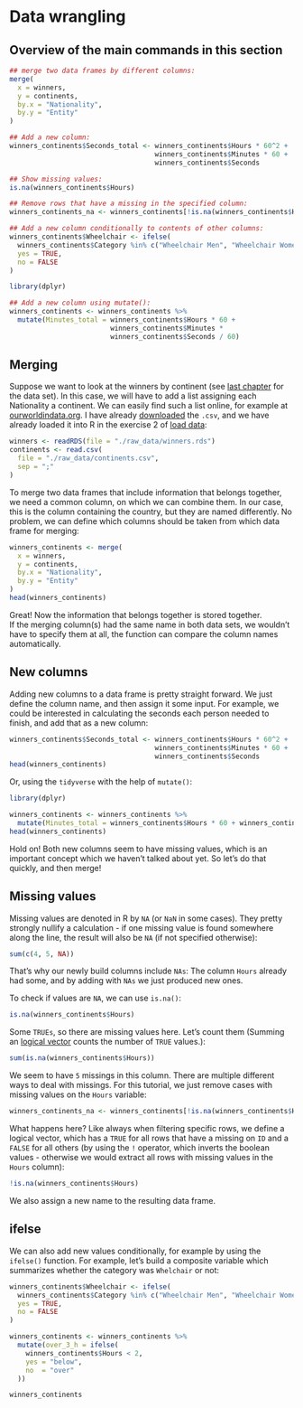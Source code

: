 # Data wrangling

## Overview of the main commands in this section
```r
## merge two data frames by different columns:
merge(
  x = winners,
  y = continents,
  by.x = "Nationality",
  by.y = "Entity"
)

## Add a new column:
winners_continents$Seconds_total <- winners_continents$Hours * 60^2 +
                                    winners_continents$Minutes * 60 +
                                    winners_continents$Seconds

## Show missing values:
is.na(winners_continents$Hours)

## Remove rows that have a missing in the specified column:
winners_continents_na <- winners_continents[!is.na(winners_continents$Hours), ]

## Add a new column conditionally to contents of other columns: 
winners_continents$Wheelchair <- ifelse(
  winners_continents$Category %in% c("Wheelchair Men", "Wheelchair Women"),
  yes = TRUE,
  no = FALSE
)

```


::: tidy
```r
library(dplyr)

## Add a new column using mutate():
winners_continents <- winners_continents %>%
  mutate(Minutes_total = winners_continents$Hours * 60 +
                         winners_continents$Minutes *
                         winners_continents$Seconds / 60)
```
:::


## Merging

Suppose we want to look at the winners by continent (see [last chapter](subsetting.qmd) for the data set). In this case, we will have to add a list assigning each Nationality a continent. We can easily find such a list online, for example at [ourworldindata.org](https://ourworldindata.org/grapher/continents-according-to-our-world-in-data). I have already [downloaded](https://github.com/nickhaf/r_tutorial/tree/main/raw_data) the `.csv`, and we have already loaded it into R in the exercise 2 of [load data](http://localhost:3262/load_data.html#solution):

```r
winners <- readRDS(file = "./raw_data/winners.rds")
continents <- read.csv(
  file = "./raw_data/continents.csv",
  sep = ";"
)
```

To merge two data frames that include information that belongs together, we need a common column, on which we can combine them. In our case, this is the column containing the country, but they are named differently. No problem, we can define which columns should be taken from which data frame for merging:

```r
winners_continents <- merge(
  x = winners,
  y = continents,
  by.x = "Nationality",
  by.y = "Entity"
)
head(winners_continents)
```

Great! Now the information that belongs together is stored together.\
If the merging column(s) had the same name in both data sets, we wouldn't have to specify them at all, the function can compare the column names automatically.

## New columns

Adding new columns to a data frame is pretty straight forward. We just define the column name, and then assign it some input. For example, we could be interested in calculating the seconds each person needed to finish, and add that as a new column:

```r
winners_continents$Seconds_total <- winners_continents$Hours * 60^2 +
                                    winners_continents$Minutes * 60 +
                                    winners_continents$Seconds
head(winners_continents)
```

Or, using the `tidyverse` with the help of `mutate()`:

::: tidy
```r
library(dplyr)

winners_continents <- winners_continents %>%
  mutate(Minutes_total = winners_continents$Hours * 60 + winners_continents$Minutes * winners_continents$Seconds / 60)
head(winners_continents)
```
:::

Hold on! Both new columns seem to have missing values, which is an important concept which we haven't talked about yet. So let's do that quickly, and then merge!

## Missing values

Missing values are denoted in R by `NA` (or `NaN` in some cases). They pretty strongly nullify a calculation - if one missing value is found somewhere along the line, the result will also be `NA` (if not specified otherwise):

```r
sum(c(4, 5, NA))
```

That's why our newly build columns include `NAs`: The column `Hours` already had some, and by adding with `NAs` we just produced new ones.

To check if values are `NA`, we can use `is.na()`:

```r
is.na(winners_continents$Hours)
```

Some `TRUEs`, so there are missing values here. Let's count them (Summing an [logical vector](basics.qmd#comparisons-and-logical-operators) counts the number of `TRUE` values.):

```r
sum(is.na(winners_continents$Hours))
```

We seem to have `5` missings in this column. There are multiple different ways to deal with missings. For this tutorial, we just remove cases with missing values on the `Hours` variable:

```r
winners_continents_na <- winners_continents[!is.na(winners_continents$Hours), ]
```

What happens here? Like always when filtering specific rows, we define a logical vector, which has a `TRUE` for all rows that have a missing on `ID` and a `FALSE` for all others (by using the `!` operator, which inverts the boolean values - otherwise we would extract all rows with missing values in the `Hours` column):

```r
!is.na(winners_continents$Hours)
```

We also assign a new name to the resulting data frame.

## ifelse

We can also add new values conditionally, for example by using the `ifelse()` function. For example, let's build a composite variable which summarizes whether the category was `Whelchair` or not:

```r
winners_continents$Wheelchair <- ifelse(
  winners_continents$Category %in% c("Wheelchair Men", "Wheelchair Women"),
  yes = TRUE,
  no = FALSE
)
```

::: tidy
```r
winners_continents <- winners_continents %>%
  mutate(over_3_h = ifelse(
    winners_continents$Hours < 2,
    yes = "below",
    no  = "over"
  ))

winners_continents
```
:::
